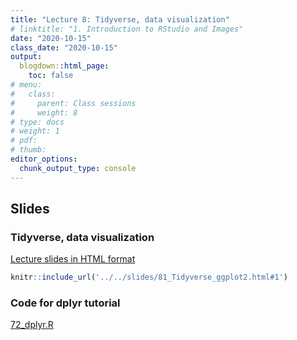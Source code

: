 ```yaml
---
title: "Lecture 8: Tidyverse, data visualization"
# linktitle: "1. Introduction to RStudio and Images"
date: "2020-10-15"
class_date: "2020-10-15"
output:
  blogdown::html_page:
    toc: false
# menu:
#   class:
#     parent: Class sessions
#     weight: 8
# type: docs
# weight: 1 
# pdf: 
# thumb: 
editor_options: 
  chunk_output_type: console
---
```


## Slides

### Tidyverse, data visualization

<a href="../../slides/81_Tidyverse_ggplot2#1" target="_blank">Lecture slides in HTML format</a>

```r
knitr::include_url('../../slides/81_Tidyverse_ggplot2.html#1')
```

### Code for dplyr tutorial

<a href="../../slides/72_dplyr.R" target="_blank">72_dplyr.R</a>
